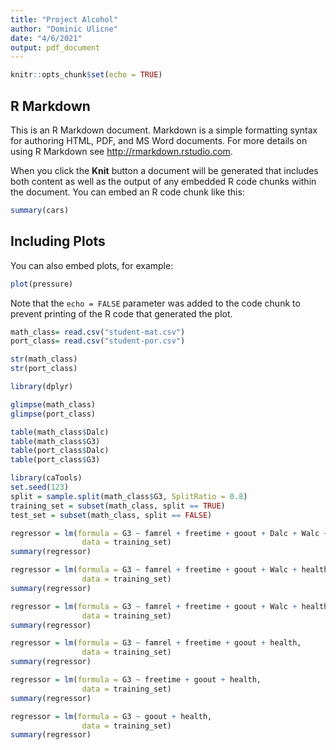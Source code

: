 ```yaml
---
title: "Project Alcohol"
author: "Dominic Ulicne"
date: "4/6/2021"
output: pdf_document
---
```


```r
knitr::opts_chunk$set(echo = TRUE)
```

## R Markdown

This is an R Markdown document. Markdown is a simple formatting syntax for authoring HTML, PDF, and MS Word documents. For more details on using R Markdown see <http://rmarkdown.rstudio.com>.

When you click the **Knit** button a document will be generated that includes both content as well as the output of any embedded R code chunks within the document. You can embed an R code chunk like this:

```r
summary(cars)
```

## Including Plots

You can also embed plots, for example:

```r
plot(pressure)
```

Note that the `echo = FALSE` parameter was added to the code chunk to prevent printing of the R code that generated the plot.
```r
math_class= read.csv("student-mat.csv")
port_class= read.csv("student-por.csv")
```
```r
str(math_class)
str(port_class)
```
```r
library(dplyr)
```
```r
glimpse(math_class)
glimpse(port_class)
```
```r
table(math_class$Dalc)
table(math_class$G3)
table(port_class$Dalc)
table(port_class$G3)
```

```r
library(caTools)
set.seed(123)
split = sample.split(math_class$G3, SplitRatio = 0.8)
training_set = subset(math_class, split == TRUE)
test_set = subset(math_class, split == FALSE)
```

```r
regressor = lm(formula = G3 ~ famrel + freetime + goout + Dalc + Walc + health + absences,
                data = training_set)
summary(regressor)
```
```r
regressor = lm(formula = G3 ~ famrel + freetime + goout + Walc + health + absences,
                data = training_set)
summary(regressor)
```
```r
regressor = lm(formula = G3 ~ famrel + freetime + goout + Walc + health,
                data = training_set)
summary(regressor)
```
```r
regressor = lm(formula = G3 ~ famrel + freetime + goout + health,
                data = training_set)
summary(regressor)
```
```r
regressor = lm(formula = G3 ~ freetime + goout + health,
                data = training_set)
summary(regressor)
```
```r
regressor = lm(formula = G3 ~ goout + health,
                data = training_set)
summary(regressor)
```
